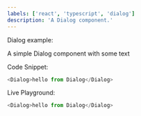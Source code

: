 ```yaml
---
labels: ['react', 'typescript', 'dialog']
description: 'A Dialog component.'
---
```



Dialog example:

A simple Dialog component with some text

Code Snippet:
```js
<Dialog>hello from Dialog</Dialog>
```


Live Playground:
```js live
<Dialog>hello from Dialog</Dialog>
```
